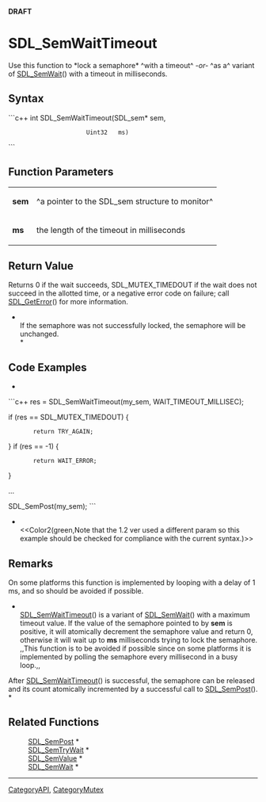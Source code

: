 <!-- pragma section-numbers off -->
<!-- pragma disable-camelcase -->
'''DRAFT'''

= SDL_SemWaitTimeout =
Use this function to *lock a semaphore* ^with a timeout^ ''-or-''  ^as a^ variant of [[SDL_SemWait]]() with a timeout in milliseconds.


== Syntax ==
```c++
int SDL_SemWaitTimeout(SDL_sem* sem,
                       Uint32   ms)
```

== Function Parameters ==
{|
|'''sem'''
|^a pointer to the SDL_sem structure to monitor^
|-
|'''ms'''
|the length of the timeout in milliseconds
|}

== Return Value ==
Returns 0 if the wait succeeds, SDL_MUTEX_TIMEDOUT if the wait does not succeed in the allotted time, or a negative error code on failure; call [[SDL_GetError]]() for more information.

*<br/>If the semaphore was not successfully locked, the semaphore will be unchanged.<br/>*

== Code Examples ==
*
```c++
res = SDL_SemWaitTimeout(my_sem, WAIT_TIMEOUT_MILLISEC);

if (res == SDL_MUTEX_TIMEDOUT) {
        return TRY_AGAIN;
}
if (res == -1) {
        return WAIT_ERROR;
}

...

SDL_SemPost(my_sem);
```
*<br/><<Color2(green,Note that the 1.2 ver used a different param so this example should be checked for compliance with the current syntax.)>>

== Remarks ==
On some platforms this function is implemented by looping with a delay of 1 ms, and so should be avoided if possible.

*<br/>[[SDL_SemWaitTimeout]]() is a variant of [[SDL_SemWait]]() with a maximum timeout value. If the value of the semaphore pointed to by '''sem''' is positive, it will atomically decrement the semaphore value and return 0, otherwise it will wait up to '''ms''' milliseconds trying to lock the semaphore. ,,This function is to be avoided if possible since on some platforms it is implemented by polling the semaphore every millisecond in a busy loop.,,

After [[SDL_SemWaitTimeout]]() is successful, the semaphore can be released and its count atomically incremented by a successful call to [[SDL_SemPost]]().<br/>*

== Related Functions ==
:[[SDL_SemPost]] *
:[[SDL_SemTryWait]] *
:[[SDL_SemValue]] *
:[[SDL_SemWait]] *

----
[[CategoryAPI]], [[CategoryMutex]]
